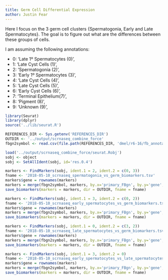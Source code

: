 ```yaml
---
title: Germ Cell Differential Expression
author: Justin Fear
---
```


Here I focus on the 3 germ cell clusters {Spermatogonia, Early and Late
Spermatocytes}. The goal is to figure out what are the differences between
these groups of cells.

I am assuming the following annotations:

* 0: 'Late 1º Spermatocytes (0)',
* 1: 'Late Cyst Cells (1)',
* 2: 'Spermatogonia (2)',
* 3: 'Early 1º Spermatocytes (3)',
* 4: 'Late Cyst Cells (4)',
* 5: 'Late Cyst Cells (5)',
* 6: 'Early Cyst Cells (6)',
* 7: 'Terminal Epithelium(7)',
* 8: 'Pigment (8)',
* 9: 'Unknown (9)',


```r
library(Seurat)
library(dplyr)
source('../lib/seurat.R')

REFERENCES_DIR <- Sys.getenv('REFERENCES_DIR')
OUTDIR <- '../output/scrnaseq_combine_force'
fbgn2symbol <- read.csv(file.path(REFERENCES_DIR, 'dmel/r6-16/fb_annotation/dmel_r6-16.fb_annotation'), header=T, sep = '\t')[, c('gene_symbol', 'primary_FBgn')]
```

```r
load('../output/scrnaseq_combine_force/seurat.Robj')
sobj <- object
sobj <- SetAllIdent(sobj, id='res.0.4')
```

```r
markers <- FindMarkers(sobj, ident.1 = 2, ident.2 = c(0, 3))
fname <- '2018-05-10_scrnaseq_spermatogonia_vs_germ_biomarkers.tsv'
markers$gene = rownames(markers)
markers = merge(fbgn2symbol, markers, by.x='primary_FBgn', by.y='gene', all.y=T)
save_biomarkers(markers = markers, dir = OUTDIR, fname = fname)
```

```r
markers <- FindMarkers(sobj, ident.1 = 3, ident.2 = c(0, 2))
fname <- '2018-05-10_scrnaseq_early_spermatocytes_vs_germ_biomarkers.tsv'
markers$gene = rownames(markers)
markers = merge(fbgn2symbol, markers, by.x='primary_FBgn', by.y='gene', all.y=T)
save_biomarkers(markers = markers, dir = OUTDIR, fname = fname)
```

```r
markers <- FindMarkers(sobj, ident.1 = 0, ident.2 = c(3, 2))
fname <- '2018-05-10_scrnaseq_late_spermatocytes_vs_germ_biomarkers.tsv'
markers$gene = rownames(markers)
markers = merge(fbgn2symbol, markers, by.x='primary_FBgn', by.y='gene', all.y=T)
save_biomarkers(markers = markers, dir = OUTDIR, fname = fname)
```

```r
markers <- FindMarkers(sobj, ident.1 = 3, ident.2 = 0)
fname <- '2018-05-10_scrnaseq_early_spermatocytes_vs_late_spermatocytes_biomarkers.tsv'
markers$gene = rownames(markers)
markers = merge(fbgn2symbol, markers, by.x='primary_FBgn', by.y='gene', all.y=T)
save_biomarkers(markers = markers, dir = OUTDIR, fname = fname)
```

